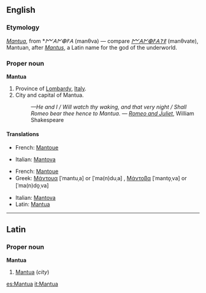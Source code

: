 {{also|mantua}}
==English==

===Etymology===
{{etyl|la}} ''[[Mantua#Latin|Mantua]]'', from {{ety|ett}} *''𐌌𐌀𐌍𐌈𐌅𐌀'' (manθva) — compare ''[[𐌌𐌀𐌍𐌈𐌅𐌀𐌕𐌄]]'' (manθvate), Mantuan, after ''[[Mantus]]'', a Latin name for the god of the underworld.

===Proper noun===
'''Mantua'''

# Province of [[Lombardy]], [[Italy]].
# City and capital of Mantua.
#: ''—He and I / Will watch thy waking, and that very night / Shall Romeo bear thee hence to Mantua.'' &mdash; ''[[w:Romeo and Juliet|Romeo and Juliet]]'', William Shakespeare

====Translations====
{{trans-top|province}}
* French: [[Mantoue]]
{{trans-mid}}
* Italian: [[Mantova]]
{{trans-bottom}}

{{trans-top|city}}
* French: [[Mantoue]]
* Greek: [[Μάντουα]] [ˈmantuˌa] or [ˈma(n)duˌa] {{f}}, [[Μάντοβα]] [ˈmanto̞ˌva] or [ˈma(n)do̞ˌva] {{f}}
{{trans-mid}}
* Italian: [[Mantova]] {{f}}
* Latin: [[Mantua#Latin|Mantua]]
{{trans-bottom}}

----

==Latin==

===Proper noun===
'''Mantua'''

# [[Mantua#English|Mantua]] (''city'')

[[es:Mantua]]
[[it:Mantua]]